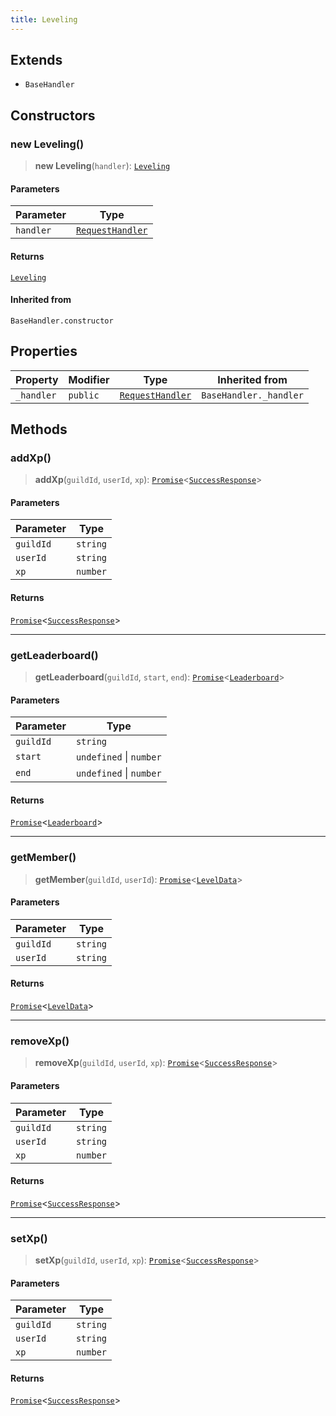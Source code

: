 ```yaml
---
title: Leveling
---
```


## Extends

- `BaseHandler`

## Constructors

### new Leveling()

> **new Leveling**(`handler`): [`Leveling`](/api/Leveling)

#### Parameters

| Parameter | Type |
| ------ | ------ |
| `handler` | [`RequestHandler`](/api/RequestHandler) |

#### Returns

[`Leveling`](/api/Leveling)

#### Inherited from

`BaseHandler.constructor`

## Properties

| Property | Modifier | Type | Inherited from |
| ------ | ------ | ------ | ------ |
| <a id="_handler"></a> `_handler` | `public` | [`RequestHandler`](/api/RequestHandler) | `BaseHandler._handler` |

## Methods

### addXp()

> **addXp**(`guildId`, `userId`, `xp`): [`Promise`](https://developer.mozilla.org/docs/Web/JavaScript/Reference/Global_Objects/Promise)\<[`SuccessResponse`](/type-aliases/SuccessResponse)\>

#### Parameters

| Parameter | Type |
| ------ | ------ |
| `guildId` | `string` |
| `userId` | `string` |
| `xp` | `number` |

#### Returns

[`Promise`](https://developer.mozilla.org/docs/Web/JavaScript/Reference/Global_Objects/Promise)\<[`SuccessResponse`](/type-aliases/SuccessResponse)\>

***

### getLeaderboard()

> **getLeaderboard**(`guildId`, `start`, `end`): [`Promise`](https://developer.mozilla.org/docs/Web/JavaScript/Reference/Global_Objects/Promise)\<[`Leaderboard`](/type-aliases/Leaderboard)\>

#### Parameters

| Parameter | Type |
| ------ | ------ |
| `guildId` | `string` |
| `start` | `undefined` \| `number` |
| `end` | `undefined` \| `number` |

#### Returns

[`Promise`](https://developer.mozilla.org/docs/Web/JavaScript/Reference/Global_Objects/Promise)\<[`Leaderboard`](/type-aliases/Leaderboard)\>

***

### getMember()

> **getMember**(`guildId`, `userId`): [`Promise`](https://developer.mozilla.org/docs/Web/JavaScript/Reference/Global_Objects/Promise)\<[`LevelData`](/type-aliases/LevelData)\>

#### Parameters

| Parameter | Type |
| ------ | ------ |
| `guildId` | `string` |
| `userId` | `string` |

#### Returns

[`Promise`](https://developer.mozilla.org/docs/Web/JavaScript/Reference/Global_Objects/Promise)\<[`LevelData`](/type-aliases/LevelData)\>

***

### removeXp()

> **removeXp**(`guildId`, `userId`, `xp`): [`Promise`](https://developer.mozilla.org/docs/Web/JavaScript/Reference/Global_Objects/Promise)\<[`SuccessResponse`](/type-aliases/SuccessResponse)\>

#### Parameters

| Parameter | Type |
| ------ | ------ |
| `guildId` | `string` |
| `userId` | `string` |
| `xp` | `number` |

#### Returns

[`Promise`](https://developer.mozilla.org/docs/Web/JavaScript/Reference/Global_Objects/Promise)\<[`SuccessResponse`](/type-aliases/SuccessResponse)\>

***

### setXp()

> **setXp**(`guildId`, `userId`, `xp`): [`Promise`](https://developer.mozilla.org/docs/Web/JavaScript/Reference/Global_Objects/Promise)\<[`SuccessResponse`](/type-aliases/SuccessResponse)\>

#### Parameters

| Parameter | Type |
| ------ | ------ |
| `guildId` | `string` |
| `userId` | `string` |
| `xp` | `number` |

#### Returns

[`Promise`](https://developer.mozilla.org/docs/Web/JavaScript/Reference/Global_Objects/Promise)\<[`SuccessResponse`](/type-aliases/SuccessResponse)\>
